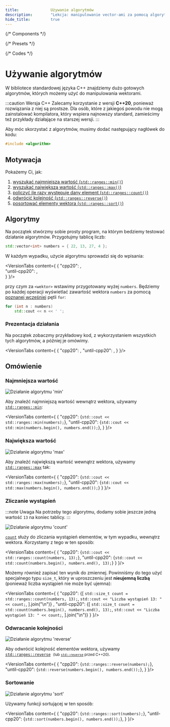 ```yaml
---
title:				Używanie algorytmów
description: 		"Lekcja: manipulowanie vector-ami za pomocą algorytmów w języku C++"
hide_title:			true
---
```


{/* Components */}


{/* Presets */}


{/* Codes */}


<NotFinished />

# Używanie algorytmów

W bibliotece standardowej języka C++ znajdziemy dużo gotowych algorytmów,
których możemy użyć do manipulowania wektorami.

:::caution Wersja C++
Zalecamy korzystanie z wersji **C++20**, ponieważ rozwiązania z niej są prostsze.
Dla osób, które z jakiegoś powodu nie mogą zainstalować kompilatora, który wspiera
najnowszy standard, zamieścimy też przykłady działające na starszej wersji.
:::

Aby móc skorzystać z algorytmów, musimy dodać następujący nagłówek do kodu:

```cpp
#include <algorithm>
```

## Motywacja

Pokażemy Ci, jak:

1. [wyszukać najmniejszą wartość (`std::ranges::min()`)](#najmniejsza-wartość)
2. [wyszukać największą wartość (`std::ranges::max()`)](#największa-wartość)
3. [policzyć ile razy występuje dany element (`std::ranges::count()`)](#zliczanie-wystąpień)
4. [odwrócić kolejność (`std::ranges::reverse()`)](#odwracanie-kolejności)
5. [posortować elementy wektora (`std::ranges::sort()`)](#sortowanie)

## Algorytmy

Na początek stwórzmy sobie prosty program, na którym bedziemy
testować działanie algorytmów. Przygotujmy tablicę liczb:

```cpp title="Tablica liczb"
std::vector<int> numbers = { 22, 13, 27, 4 };
```

W każdym wypadku, użycie algorytmu sprowadzi się do wpisania:

<VersionTabs content={
  {
    "cpp20":		<AlgoIntroExampleCpp20 />,		
    "until-cpp20":	<AlgoIntroExampleUntilCpp20 />,		
  }
}/>

przy czym za `<wektor>` wstawimy przygotowany wyżej `numbers`.
Będziemy po każdej operacji wyświetlać zawartość wektora `numbers`
za pomocą [poznanej wcześniej](../dynamic-arrays/#wyświetlanie-elementów) pętli `for`:

```cpp title="Wyświetlanie elementów tablicy"
for (int n : numbers)
	std::cout << n << ' ';
```

### Prezentacja działania

Na początek zobaczmy przykładowy kod, z wykorzystaniem wszystkich tych algorytmów,
a później je omówimy.

<VersionTabs content={
  {
    "cpp20":		<AlgosOverviewCpp20 />,
    "until-cpp20":	<AlgosOverviewUntilCpp20 />,
  }
}/>


## Omówienie


### Najmniejsza wartość

<Image center border maxheight="250px"
		src="/img/tutorials/course/basic/arrays/algo-min.gif"
		alt="Działanie algorytmu 'min'"
	/>
<br/>

Aby znaleźć najmniejszą wartość wewnątrz wektora, używamy [`std::ranges::min`](/docs/std/algo/ranges/min):

<VersionTabs content={
  {
    "cpp20":
      <CodeBlock language="cpp">{`std::cout << std::ranges::min(numbers);`}</CodeBlock>,
    "until-cpp20":
      <CodeBlock language="cpp">{`std::cout << std::min(numbers.begin(), numbers.end());`}</CodeBlock>,
  }
}/>

### Największa wartość

<Image center border maxheight="250px"
		src="/img/tutorials/course/basic/arrays/algo-max.gif"
		alt="Działanie algorytmu 'max'"
	/>
<br/>

Aby znaleźć największą wartość wewnątrz wektora, używamy [`std::ranges::max`](/docs/std/algo/ranges/max) tak:

<VersionTabs content={
  {
    "cpp20": <CodeBlock language="cpp">{`std::cout << std::ranges::max(numbers);`}</CodeBlock>,
    "until-cpp20":	<CodeBlock language="cpp">{`std::cout << std::max(numbers.begin(), numbers.end());`}</CodeBlock>
  }
}/>

### Zliczanie wystąpień

:::note Uwaga
Na potrzeby tego algorytmu, dodamy sobie jeszcze jedną wartość `13` na koniec tablicy.
:::

<Image center border maxheight="250px"
		src="/img/tutorials/course/basic/arrays/algo-count.gif"
		alt="Działanie algorytmu 'count'"
	/>
<br/>

[`count`](/docs/std/algo/ranges/count) służy do zliczania wystąpień elementów, w tym wypadku, wewnątrz wektora.
Korzystamy z tego w ten sposób:

<VersionTabs content={
  {
    "cpp20": <CodeBlock language="cpp">{`std::cout << std::ranges::count(numbers, 13);`}</CodeBlock>,
    "until-cpp20":	<CodeBlock language="cpp">{`std::cout << std::count(numbers.begin(), numbers.end(), 13);`}</CodeBlock>
  }
}/>



Możemy również zapisać ten wynik do zmiennej. Powinniśmy do tego użyć specjalnego typu `size_t`, który
w uproszczeniu jest **nieujemną liczbą** (ponieważ liczba wystąpień nie może być ujemna):

<VersionTabs content={
	{
    "cpp20":
      <CodeBlock language="cpp">{[
          `std::size_t count = std::ranges::count(numbers, 13);`,
          `std::cout << "Liczba wystąpień 13: " << count;`,
        ].join("\n")}
      </CodeBlock>,
    "until-cpp20": 
      <CodeBlock language="cpp">{[
          `std::size_t count = std::count(numbers.begin(), numbers.end(), 13);`,
          `std::cout << "Liczba wystąpień 13: " << count;`,
        ].join("\n")}
      </CodeBlock>
  }
}/>

### Odwracanie kolejności

<Image center border maxheight="250px"
		src="/img/tutorials/course/basic/arrays/algo-reverse.gif"
		alt="Działanie algorytmu 'reverse'"
	/>
<br/>

Aby odwrócić kolejność elementów wektora, używamy [`std::ranges::reverse`](/docs/std/algo/ranges/reverse/)
&nbsp;<small>(lub [`std::reverse`](/docs/std/algo/reverse/) przed C++20)</small>.

<VersionTabs content={
  {
    "cpp20": <CodeBlock language="cpp">{`std::ranges::reverse(numbers);`}</CodeBlock>,
    "until-cpp20": <CodeBlock language="cpp">{`std::reverse(numbers.begin(), numbers.end());`}</CodeBlock>,
  }
}/>

### Sortowanie

<Image center border maxheight="250px"
		src="/img/tutorials/course/basic/arrays/algo-sort.gif"
		alt="Działanie algorytmu 'sort'"
	/>
<br/>

Używamy funkcji sortującej w ten sposób:

<VersionTabs content={
  {
    "cpp20": <CodeBlock language="cpp">{`std::ranges::sort(numbers);`}</CodeBlock>,
    "until-cpp20": <CodeBlock language="cpp">{`std::sort(numbers.begin(), numbers.end());`}</CodeBlock>,
  }
}/>